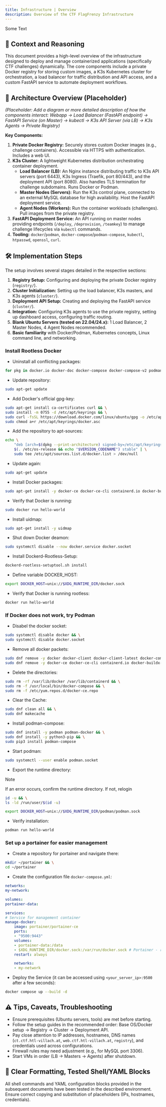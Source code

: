 ```yaml
---
title: Infrastructure | Overview
description: Overview of the CTF FlagFrenzy Infrastructure
---
```


Some Text

## 🧠 Context and Reasoning

This document provides a high-level overview of the infrastructure designed to deploy and manage containerized applications (specifically CTF challenges) dynamically. The core components include a private Docker registry for storing custom images, a K3s Kubernetes cluster for orchestration, a load balancer for traffic distribution and API access, and a custom FastAPI service to automate deployment workflows.

## 🧱 Architecture Overview (Placeholder)

*(Placeholder: Add a diagram or more detailed description of how the components interact: Webapp -> Load Balancer (FastAPI endpoint) -> FastAPI Service (on Master) -> kubectl -> K3s API Server (via LB) -> K3s Agents -> Private Registry)*

**Key Components:**

1.  **Private Docker Registry:** Securely stores custom Docker images (e.g., challenge containers). Accessible via HTTPS with authentication. Includes a web UI.
2.  **K3s Cluster:** A lightweight Kubernetes distribution orchestrating container deployment.
    * **Load Balancer (LB):** An Nginx instance distributing traffic to K3s API servers (port 6443), K3s Ingress (Traefik, port 80/443), and the deployment API (port 8080). Also handles TLS termination for challenge subdomains. Runs Docker or Podman.
    * **Master Nodes (Servers):** Run the K3s control plane, connected to an external MySQL database for high availability. Host the FastAPI deployment service.
    * **Agent Nodes (Workers):** Run the container workloads (challenges). Pull images from the private registry.
3.  **FastAPI Deployment Service:** An API running on master nodes providing endpoints (`/deploy`, `/deprovision`, `/teamkey`) to manage challenge lifecycles via `kubectl` commands.
4.  **Tooling:** `docker`/`podman`, `docker-compose`/`podman-compose`, `kubectl`, `htpasswd`, `openssl`, `curl`.

## 🛠️ Implementation Steps

The setup involves several stages detailed in the respective sections:

1.  **Registry Setup:** Configuring and deploying the private Docker registry (`registry/`).
2.  **Cluster Initialization:** Setting up the load balancer, K3s masters, and K3s agents (`cluster/`).
3.  **Deployment API Setup:** Creating and deploying the FastAPI service (`cluster/`).
4.  **Integration:** Configuring K3s agents to use the private registry, setting up dashboard access, configuring traffic routing.
5.  **Blank Ubuntu Servers (tested on 22.04/24.x):** 1 Load Balancer, 2 Master Nodes, 4 Agent Nodes recommended.
6.  **Basic familiarity** with Docker/Podman, Kubernetes concepts, Linux command line, and networking.

### Install Rootless Docker
* Uninstall all conflicting packages:
```bash
for pkg in docker.io docker-doc docker-compose docker-compose-v2 podman-docker containerd runc; do sudo apt-get remove $pkg; done
```
* Update repository:
```bash
sudo apt-get update
```
* Add Docker's official gpg-key:
```bash
sudo apt-get install ca-certificates curl && \
sudo install -m 0755 -d /etc/apt/keyrings && \
sudo curl -fsSL https://download.docker.com/linux/ubuntu/gpg -o /etc/apt/keyrings/docker.asc && \
sudo chmod a+r /etc/apt/keyrings/docker.asc
```
* Add the repository to apt-sources:
```bash
echo \
    "deb [arch=$(dpkg --print-architecture) signed-by=/etc/apt/keyrings/docker.asc] https://download.docker.com/linux/ubuntu \
    $(. /etc/os-release && echo "$VERSION_CODENAME") stable" | \
    sudo tee /etc/apt/sources.list.d/docker.list > /dev/null
```
* Update again:
```bash
sudo apt-get update
```
* Install Docker packages:
```bash
sudo apt-get install -y docker-ce docker-ce-cli containerd.io docker-buildx-plugin docker-compose-plugin
```
* Verify that Docker is running:
```bash
sudo docker run hello-world
```
* Install uidmap:
```bash
sudo apt-get install -y uidmap
``` 
* Shut down Docker deamon:
```bash
sudo systemctl disable --now docker.service docker.socket
```
* Install Dockerd-Rootless-Setup:
```bash
dockerd-rootless-setuptool.sh install
```
* Define variable DOCKER_HOST:
```bash
export DOCKER_HOST=unix://$XDG_RUNTIME_DIR/docker.sock
```
* Verify that Docker is running rootless:
```bash
docker run hello-world
```

### If Docker does not work, try Podman
* Disabel the docker socket:
```bash
sudo systemctl disable docker && \
sudo systemctl disable docker.socket
```
* Remove all docker packets:
```bash
sudo dnf remove -y docker docker-client docker-client-latest docker-common docker-latest docker-latest-logrotate docker-logrotate docker-engine && \
sudo dnf remove -y docker-ce docker-ce-cli containerd.io docker-buildx-plugin docker-compose-plugin
```
* Delete the directories:
```bash
sudo rm -rf /var/lib/docker /var/lib/containerd && \
sudo rm -f /usr/local/bin/docker-compose && \
sudo rm -f /etc/yum.repos.d/docker-ce.repo
```
* Clear the Cache:
```bash
sudo dnf clean all && \
sudo dnf makecache
```
* Install podman-compose:
```bash
sudo dnf install -y podman podman-docker && \
sudo dnf install -y python3-pip && \
sudo pip3 install podman-compose
```
* Start podman:
```bash
sudo systemctl --user enable podman.socket
```
* Export the runtime directory:
> [!NOTE]
> If an error occurs, confirm the runtime directory. If not, relogin
> ```bash
> id -u && \
> ls -ld /run/user/$(id -u)
> ```
```bash
export DOCKER_HOST=unix://$XDG_RUNTIME_DIR/podman/podman.sock
```
* Verify installation:
```bash
podman run hello-world
```

### Set up a portainer for easier management
* Create a repository for portainer and navigate there:
```bash
mkdir ~/portainer && \
cd ~/portainer
```
* Create the configuration file `docker-compose.yml`:
```yaml
networks:
my-network:

volumes:
portainer-data:

services:
# Service for management container
manage-docker:
    image: portainer/portainer-ce
    ports:
    - "9500:9443"
    volumes:
    - portainer-data:/data
    - $XDG_RUNTIME_DIR/docker.sock:/var/run/docker.sock # Portainer - rootless mount
    restart: always

    networks:
    - my-network
```
* Deploy the Service (it can be accessed using `<your_server_ip>:9500` after a few seconds):
```bash
docker compose up --build -d
```

## ⚠️ Tips, Caveats, Troubleshooting

* Ensure prerequisites (Ubuntu servers, tools) are met before starting.
* Follow the setup guides in the recommended order: Base OS/Docker setup -> Registry -> Cluster -> Deployment API.
* Pay close attention to IP addresses, hostnames, DNS names (`ct.ctf.htl-villach.at`, `web.ctf.htl-villach.at`, `registry`), and credentials used across configurations.
* Firewall rules may need adjustment (e.g., for MySQL port 3306).
* Start VMs in order (LB -> Masters -> Agents) after shutdown.

## 📄 Clear Formatting, Tested Shell/YAML Blocks

All shell commands and YAML configuration blocks provided in the subsequent documents have been tested in the described environment. Ensure correct copying and substitution of placeholders (IPs, hostnames, credentials).
